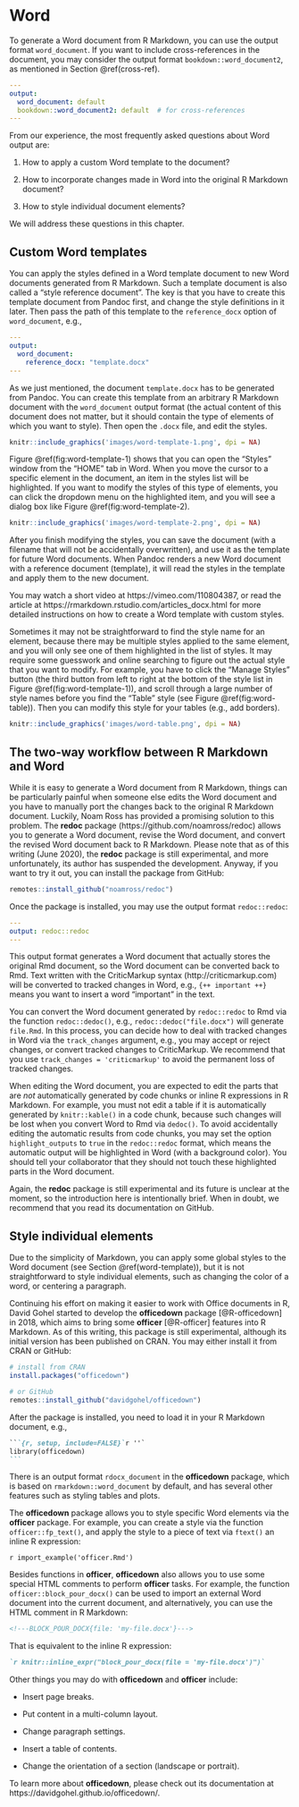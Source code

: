 # Word

To generate a Word document from R Markdown, you can use the output format `word_document`. If you want to include cross-references in the document, you may consider the output format `bookdown::word_document2`, as mentioned in Section \@ref(cross-ref).

```yaml
---
output:
  word_document: default
  bookdown::word_document2: default  # for cross-references
---
```

From our experience, the most frequently asked questions about Word output are:

1. How to apply a custom Word template to the document?

1. How to incorporate changes made in Word into the original R Markdown document?

1. How to style individual document elements?

We will address these questions in this chapter.

## Custom Word templates {#word-template}

You can apply the styles defined in a Word template document to new Word documents generated from R Markdown. Such a template document is also called a "style reference document". The key is that you have to create this template document from Pandoc first, and change the style definitions in it later. Then pass the path of this template to the `reference_docx` option of `word_document`, e.g.,

```yaml
---
output:
  word_document:
    reference_docx: "template.docx"
---
```

As we just mentioned, the document `template.docx` has to be generated from Pandoc. You can create this template from an arbitrary R Markdown document with the `word_document` output format (the actual content of this document does not matter, but it should contain the type of elements of which you want to style). Then open the `.docx` file, and edit the styles.

```r
knitr::include_graphics('images/word-template-1.png', dpi = NA)
```

Figure \@ref(fig:word-template-1) shows that you can open the "Styles" window from the "HOME" tab in Word. When you move the cursor to a specific element in the document, an item in the styles list will be highlighted. If you want to modify the styles of this type of elements, you can click the dropdown menu on the highlighted item, and you will see a dialog box like Figure \@ref(fig:word-template-2).

```r
knitr::include_graphics('images/word-template-2.png', dpi = NA)
```

After you finish modifying the styles, you can save the document (with a filename that will not be accidentally overwritten), and use it as the template for future Word documents. When Pandoc renders a new Word document with a reference document (template), it will read the styles in the template and apply them to the new document.

You may watch a short video at https://vimeo.com/110804387, or read the article at https://rmarkdown.rstudio.com/articles_docx.html for more detailed instructions on how to create a Word template with custom styles.

Sometimes it may not be straightforward to find the style name for an element, because there may be multiple styles applied to the same element, and you will only see one of them highlighted in the list of styles. It may require some guesswork and online searching to figure out the actual style that you want to modify. For example, you have to click the "Manage Styles" button (the third button from left to right at the bottom of the style list in Figure \@ref(fig:word-template-1)), and scroll through a large number of style names before you find the "Table" style (see Figure \@ref(fig:word-table)). Then you can modify this style for your tables (e.g., add borders).

```r
knitr::include_graphics('images/word-table.png', dpi = NA)
```

## The two-way workflow between R Markdown and Word {#word-redoc}

While it is easy to generate a Word document from R Markdown, things can be particularly painful when someone else edits the Word document and you have to manually port the changes back to the original R Markdown document. Luckily, Noam Ross has provided a promising solution to this problem. The **redoc** package (https://github.com/noamross/redoc) allows you to generate a Word document, revise the Word document, and convert the revised Word document back to R Markdown. Please note that as of this writing (June 2020), the **redoc** package is still experimental, and more unfortunately, its author has suspended the development. Anyway, if you want to try it out, you can install the package from GitHub:

```r
remotes::install_github("noamross/redoc")
```

Once the package is installed, you may use the output format `redoc::redoc`:

```yaml
---
output: redoc::redoc
---
```

This output format generates a Word document that actually stores the original Rmd document, so the Word document can be converted back to Rmd. Text written with the CriticMarkup syntax (http://criticmarkup.com) will be converted to tracked changes in Word, e.g., `{++ important ++}` means you want to insert a word "important" in the text.

You can convert the Word document generated by `redoc::redoc` to Rmd via the function `redoc::dedoc()`, e.g., `redoc::dedoc("file.docx")` will generate `file.Rmd`. In this process, you can decide how to deal with tracked changes in Word via the `track_changes` argument, e.g., you may accept or reject changes, or convert tracked changes to CriticMarkup. We recommend that you use `track_changes = 'criticmarkup'` to avoid the permanent loss of tracked changes.

When editing the Word document, you are expected to edit the parts that are _not_ automatically generated by code chunks or inline R expressions in R Markdown. For example, you must not edit a table if it is automatically generated by `knitr::kable()` in a code chunk, because such changes will be lost when you convert Word to Rmd via `dedoc()`. To avoid accidentally editing the automatic results from code chunks, you may set the option `highlight_outputs` to `true` in the `redoc::redoc` format, which means the automatic output will be highlighted in Word (with a background color). You should tell your collaborator that they should not touch these highlighted parts in the Word document.

Again, the **redoc** package is still experimental and its future is unclear at the moment, so the introduction here is intentionally brief. When in doubt, we recommend that you read its documentation on GitHub.

## Style individual elements {#word-officedown}

Due to the simplicity of Markdown, you can apply some global styles to the Word document (see Section \@ref(word-template)), but it is not straightforward to style individual elements, such as changing the color of a word, or centering a paragraph.

Continuing his effort on making it easier to work with Office documents in R, David Gohel started to develop the **officedown** package [@R-officedown] in 2018, which aims to bring some **officer** [@R-officer] features into R Markdown. As of this writing, this package is still experimental, although its initial version has been published on CRAN. You may either install it from CRAN or GitHub:

```r
# install from CRAN
install.packages("officedown")

# or GitHub
remotes::install_github("davidgohel/officedown")
```

After the package is installed, you need to load it in your R Markdown document, e.g.,

````md
```{r, setup, include=FALSE}`r ''`
library(officedown)
```
````

There is an output format `rdocx_document` in the **officedown** package, which is based on `rmarkdown::word_document` by default, and has several other features such as styling tables and plots.

The **officedown** package allows you to style specific Word elements via the **officer** package. For example, you can create a style via the function `officer::fp_text()`, and apply the style to a piece of text via `ftext()` an inline R expression:

`r import_example('officer.Rmd')`

Besides functions in **officer**, **officedown** also allows you to use some special HTML comments to perform **officer** tasks. For example, the function `officer::block_pour_docx()` can be used to import an external Word document into the current document, and alternatively, you can use the HTML comment in R Markdown:

```html
<!---BLOCK_POUR_DOCX{file: 'my-file.docx'}--->
```

That is equivalent to the inline R expression:

```md
`r knitr::inline_expr("block_pour_docx(file = 'my-file.docx')")`
```

Other things you may do with **officedown** and **officer** include:

- Insert page breaks.

- Put content in a multi-column layout.

- Change paragraph settings.

- Insert a table of contents.

- Change the orientation of a section (landscape or portrait).

To learn more about **officedown**, please check out its documentation at https://davidgohel.github.io/officedown/.
